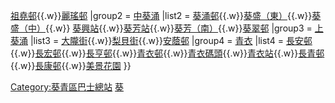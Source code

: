 {{Navbox
|name        = 香港葵青區巴士總站列表
|title       = [[香港]][[葵青區]][[香港巴士總站|巴士總站]]列表
|bodystyle   = background: #f9f9f9;
|liststyle   = text-align: left;%;
|groupstyle  = background: #ececec; text-align: center; width: 15%;;
|belowstyle  = text-align: center;;
|oddstyle    = background: #f9f9f9;
|evenstyle   = background: #f9f9f9;
|state       = collapsed
|group1      = [[荔景]]
|list1       = [[荔景（北）巴士總站|荔景（北）]]{{.w}}[[祖堯巴士總站|祖堯邨]]{{.w}}[[麗瑤巴士總站|麗瑤邨]]
|group2      = [[中葵涌]]
|list2       = [[葵涌邨巴士總站|葵涌邨]]{{.w}}[[葵盛（東）巴士總站|葵盛（東）]]{{.w}}[[葵盛（中）巴士總站|葵盛（中）]]{{.w}} [[葵興站公共運輸交匯處|葵興站]]{{.w}}[[葵芳站公共運輸交匯處|葵芳站]]{{.w}}[[貨櫃碼頭路公共運輸交匯處|葵芳（南）]]{{.w}}[[葵翠邨公共運輸交匯處|葵翠邨]]
|group3      = [[上葵涌]]
|list3       = [[石籬（大隴街）巴士總站|大隴街]]{{.w}}[[石籬（梨貝街）巴士總站|梨貝街]]{{.w}}[[安蔭邨巴士總站|安蔭邨]]
|group4      = [[青衣島|青衣]]
|list4      = [[長安巴士總站|長安邨]]{{.w}}[[長宏巴士總站|長宏邨]]{{.w}}[[長亨巴士總站|長亨邨]]{{.w}}[[青衣邨巴士總站|青衣邨]]{{.w}}[[青衣碼頭巴士總站|青衣碼頭]]{{.w}}[[青衣站公共運輸交匯處|青衣站]]{{.w}}[[長青巴士總站|長青邨]]{{.w}}[[長康巴士總站|長康邨]]{{.w}}[[美景花園]]
}}<includeonly>[[Category:葵青區巴士總站]]
</includeonly><noinclude>[[Category:香港巴士總站模板|葵]]